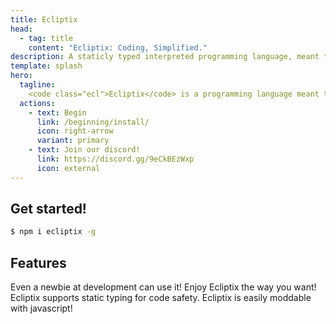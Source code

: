 ```yaml
---
title: Ecliptix
head:
  - tag: title
    content: "Ecliptix: Coding, Simplified."
description: A staticly typed interpreted programming language, meant to be easy!
template: splash
hero:
  tagline:
    <code class="ecl">Ecliptix</code> is a programming language meant to be simple. (Approved by nnei™)
  actions:
    - text: Begin
      link: /beginning/install/
      icon: right-arrow
      variant: primary
    - text: Join our discord!
      link: https://discord.gg/9eCkBEzWxp
      icon: external
---
```


## Get started!
```bash
$ npm i ecliptix -g
```


## Features

<CardGrid stagger>
  <Card title="Simple" icon="open-book">
		Even a newbie at development can use it!
	</Card>
	<Card title="Customizable" icon="setting">
		Enjoy Ecliptix the way you want!
	</Card>
	<Card title="Safe" icon="seti:lock">
		Ecliptix supports static typing for code safety.
	</Card>
	<Card title="Modular" icon="add-document">
		Ecliptix is easily moddable with javascript!
	</Card>
</CardGrid>
